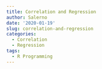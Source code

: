 ```yaml
---
title: Correlation and Regression
author: Salerno
date: '2020-01-19'
slug: correlation-and-regression
categories:
  - Correlation
  - Regression
tags:
  - R Programming
---
```


